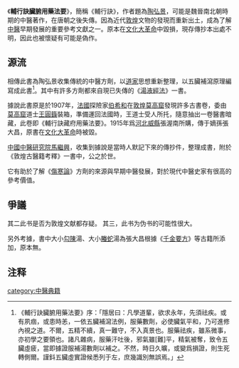 《'''輔行訣臟腑用藥法要'''》，簡稱《輔行訣》，作者題為[[陶弘景|陶弘景]]，可能是魏晉南北朝時期的中醫著作，在唐朝之後失傳。因為近代[[敦煌|敦煌]]文物的發現而重新出土，成為了解[[中醫|中醫]]早期發展的重要參考文獻之一。原本在[[文化大革命|文化大革命]]中毀損，現存傳抄本出處不明，因此也被懷疑有可能是偽作。

==源流==
相傳此書為陶弘景收集傳統的中醫方劑，以[[道家|道家]]思想重新整理，以五臟補瀉原理編寫成此書<ref>《輔行訣臟腑用藥法要》序：「隱居曰：凡學道輩，欲求永年，先須祛疾。或有夙痼，或患時恙，一依五臟補瀉法例，服藥數劑，必使臟氣平和，乃可進修內視之道。不爾，五精不續，真一難守，不入真景也。服藥祛疾，雖系微事，亦初學之要領也。諸凡雜病，服藥汗吐後，邪氣雖[難]平，精氣被奪，致令五臟虛疲，當即據證服補湯數劑以補之。不然，時日久曠，或變爲損證，則生死轉側爾。謹鈄五臟虛實證候悉列于左，庶幾識別無誤焉。」</ref>。其中有許多方劑都來自現已失傳的《[[湯液經法|湯液經法]]》一書。

據說此書原是於1907年，[[法國|法國]]探險家[[伯希和|伯希和]]在[[敦煌|敦煌]][[莫高窟|莫高窟]]發現許多古書卷，委由[[莫高窟|莫高窟]]道士[[王圓籙|王圓籙]]裝箱，準備運回法國時，王道士受人所托，隨意抽出一卷醫書暗藏，此卷即《輔行訣藏府用藥法要》。1915年爲[[河北|河北]][[威縣|威縣]]張渥南所購，傳于嫡孫張大昌，原書在[[文化大革命|文化大革命]]時被毀。

[[中國中醫研究院|中國中醫研究院]][[馬繼興|馬繼興]]，收集到據說是當時人默記下來的傳抄件，整理成書，附於《敦煌古醫籍考釋》一書中，公之於世。

它有助於了解《[[傷寒論|傷寒論]]》方劑的來源與早期中醫發展，對於現代中醫史家有很高的參考價值。

==爭議==
{{來源請求|此书从多个方面和多方考证，此书绝非陶弘景所撰。}}
其二此书是否为敦煌文献都存疑。
其三，此书为伪书的可能性很大。

另外考據，書中大小[[勾陳|勾陳]]湯、大小[[螣蛇|螣蛇]]湯為張大昌根據《[[千金要方|千金要方]]》等古籍所添加，原本無。

==注释==
<div class="references-small">
<references />
</div>

{{wikisource}}
[[category:中醫典籍|category:中醫典籍]]